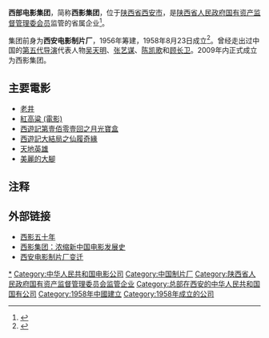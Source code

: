 {{增加来源|time=2018-11-15}}
{{Infobox company
| name = 西部电影集团有限公司
| name_en = Western Movie Group
| logo = 
| logo_size = 
| logo_caption = 
| image = 雁塔 西安电影制片厂大门口 02.jpg
| image_size = 
| image_caption = 西安电影制片厂建筑（2020年9月）
| former_name =
| type = 国有独资企业
| trading_name = 
| other_name = 
| traded_as = 
| ISIN = 
| local_code_name = CN
| local_code = 91610133220522871C
| fate = 
| predecessor = 西安电影制片厂
| successor = 
| foundation = 1958年8月23日
| defunct = <!-- {{End date|YYYY|MM|DD}} -->
| location = [[陕西省|陕西省]][[西安市|西安市]][[雁塔区|雁塔区]]西影路508号
| locations = 
| area_served = 
| founder = 
| key_people = 
| industry = 广播、电视、电影和影视录音制作业
| products = 
| services = 
| revenue = 
| operating_income = 
| net_income = 
| aum = <!-- 僅適用於金融服務類公司。 -->
| assets = 
| equity = 
| owner = 
| num_employees = 
| num_employees_year = 
| parent = 中共陕西省委宣传部
| divisions = 
| subsid = 
| homepage = <!-- {{URL|example.com/}} -->
| slogan = 
| capital = 
| market_value = 
| P/E_ratio = 
| earnings_per_share = 
| net_asset_value = 
| accounting_period = 
| major_shareholder = 
| footnotes = 
}}
'''西部电影集团'''，简称'''西影集团'''，位于[[陕西省|陕西省]][[西安市|西安市]]，是[[陕西省人民政府国有资产监督管理委会员|陕西省人民政府国有资产监督管理委会员]]监管的省属企业<ref>{{Cite web|url=http://www.sxgz.gov.cn/newstyle/pub_newsshow.asp?id=2114252&chid=100057|title=西安市与省属企业投资合作座谈会成功举办|accessdate=2018-11-15|author=|date=2018-10-24|work=|publisher=陕西省人民政府国有资产监督管理委会员网站|language=Zh-hans|archive-date=2019-06-09|archive-url=https://web.archive.org/web/20190609132047/http://www.sxgz.gov.cn/newstyle/pub_newsshow.asp?id=2114252&chid=100057|dead-url=yes}}</ref>。

集团前身为'''西安电影制片厂'''，1956年筹建，1958年8月23日成立<ref>{{Cite web |url=http://ent.qq.com/a/20081031/000237.htm |title=西影集团五十年成就辉煌 电影之歌传唱半世纪 |accessdate=2018-11-15 |author= |date=2008-10-31 |work=责任编辑：lilylin |publisher=腾讯网 |language=Zh-hans |archive-date=2018-11-16 |archive-url=https://web.archive.org/web/20181116000853/http://ent.qq.com/a/20081031/000237.htm |dead-url=no }}</ref>。曾经走出过中国的[[中国大陆电影|第五代导演]]代表人物[[吴天明|吴天明]]、[[张艺谋|张艺谋]]、[[陈凯歌|陈凯歌]]和[[顾长卫|顾长卫]]。2009年内正式成立为西影集团。

==主要電影==
*[[老井_(电影)|老井]]
*[[紅高粱_(電影)|紅高粱 (電影)]]
*[[西遊記第壹佰零壹回之月光寶盒|西遊記第壹佰零壹回之月光寶盒]]
*[[西遊記大結局之仙履奇緣|西遊記大結局之仙履奇緣]]
*[[天地英雄|天地英雄]]
*[[美麗的大腳|美麗的大腳]]

== 注释 ==
{{Reflist}}

==外部链接==
*[http://ent.qq.com/zt/2008/xiying50/ 西影五十年] {{Wayback|url=http://ent.qq.com/zt/2008/xiying50/ |date=20190619002744 }}
*[http://ent.sina.com.cn/c/2009-05-08/08002508178.shtml 西影集团：浓缩新中国电影发展史] {{Wayback|url=http://ent.sina.com.cn/c/2009-05-08/08002508178.shtml |date=20190611204156 }}
*[http://news.sina.com.cn/c/cul/2008-12-21/141716891225.shtml 西安电影制片厂变迁] {{Wayback|url=http://news.sina.com.cn/c/cul/2008-12-21/141716891225.shtml |date=20190604093933 }}

{{中国动画工作室}}
[[Category:西部电影集团|*]]
[[Category:中华人民共和国电影公司|Category:中华人民共和国电影公司]]
[[Category:中国制片厂|Category:中国制片厂]]
[[Category:陕西省人民政府国有资产监督管理委员会监管企业|Category:陕西省人民政府国有资产监督管理委员会监管企业]]
[[Category:总部在西安的中华人民共和国国有公司|Category:总部在西安的中华人民共和国国有公司]]
[[Category:1958年中國建立|Category:1958年中國建立]]
[[Category:1958年成立的公司|Category:1958年成立的公司]]